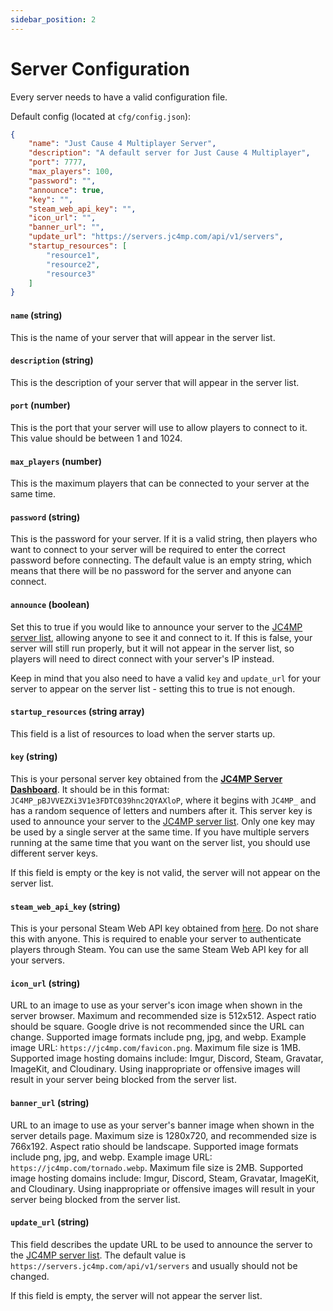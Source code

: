 ```yaml
---
sidebar_position: 2
---
```


# Server Configuration

Every server needs to have a valid configuration file.

Default config (located at `cfg/config.json`):
```json
{
    "name": "Just Cause 4 Multiplayer Server",
    "description": "A default server for Just Cause 4 Multiplayer",
    "port": 7777,
    "max_players": 100,
    "password": "",
    "announce": true,
    "key": "",
    "steam_web_api_key": "",
    "icon_url": "",
    "banner_url": "",
    "update_url": "https://servers.jc4mp.com/api/v1/servers",
    "startup_resources": [
        "resource1",
        "resource2",
        "resource3"
    ]
}
```


#### `name` (string)

This is the name of your server that will appear in the server list.

#### `description` (string)

This is the description of your server that will appear in the server list.

#### `port` (number)

This is the port that your server will use to allow players to connect to it. This value should be between 1 and 1024.

#### `max_players` (number)

This is the maximum players that can be connected to your server at the same time.

#### `password` (string)

This is the password for your server. If it is a valid string, then players who want to connect to your server will be required to enter the correct password before connecting. The default value is an empty string, which means that there will be no password for the server and anyone can connect.

#### `announce` (boolean)

Set this to true if you would like to announce your server to the [JC4MP server list](https://servers.jc4mp.com), allowing anyone to see it and connect to it. If this is false, your server will still run properly, but it will not appear in the server list, so players will need to direct connect with your server's IP instead.

Keep in mind that you also need to have a valid `key` and `update_url` for your server to appear on the server list - setting this to true is not enough.

#### `startup_resources` (string array)

This field is a list of resources to load when the server starts up. 

#### `key` (string)

This is your personal server key obtained from the **[JC4MP Server Dashboard](https://servers.jc4mp.com/dashboard)**. It should be in this format: `JC4MP_pBJVVEZXi3V1e3FDTC039hnc2QYAXloP`, where it begins with `JC4MP_` and has a random sequence of letters and numbers after it. This server key is used to announce your server to the [JC4MP server list](https://servers.jc4mp.com/). Only one key may be used by a single server at the same time. If you have multiple servers running at the same time that you want on the server list, you should use different server keys.

If this field is empty or the key is not valid, the server will not appear on the server list.

#### `steam_web_api_key` (string)

This is your personal Steam Web API key obtained from [here](https://steamcommunity.com/dev/apikey). Do not share this with anyone. This is required to enable your server to authenticate players through Steam. You can use the same Steam Web API key for all your servers.

#### `icon_url` (string)

URL to an image to use as your server's icon image when shown in the server browser. Maximum and recommended size is 512x512. Aspect ratio should be square. Google drive is not recommended since the URL can change. Supported image formats include png, jpg, and webp. Example image URL: `https://jc4mp.com/favicon.png`. Maximum file size is 1MB. Supported image hosting domains include: Imgur, Discord, Steam, Gravatar, ImageKit, and Cloudinary. Using inappropriate or offensive images will result in your server being blocked from the server list.

#### `banner_url` (string)

URL to an image to use as your server's banner image when shown in the server details page. Maximum size is 1280x720, and recommended size is 766x192. Aspect ratio should be landscape. Supported image formats include png, jpg, and webp. Example image URL: `https://jc4mp.com/tornado.webp`. Maximum file size is 2MB. Supported image hosting domains include: Imgur, Discord, Steam, Gravatar, ImageKit, and Cloudinary. Using inappropriate or offensive images will result in your server being blocked from the server list.

#### `update_url` (string)

This field describes the update URL to be used to announce the server to the [JC4MP server list](https://servers.jc4mp.com/). The default value is `https://servers.jc4mp.com/api/v1/servers` and usually should not be changed.

If this field is empty, the server will not appear the server list.
